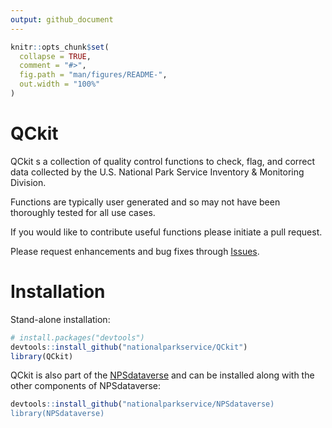 ```yaml
---
output: github_document
---
```


<!-- README.md is generated from README.Rmd. Please edit that file -->

```r
knitr::opts_chunk$set(
  collapse = TRUE,
  comment = "#>",
  fig.path = "man/figures/README-",
  out.width = "100%"
)
```

# QCkit

QCkit s a collection of quality control functions to check, flag, and correct data collected by the U.S. National Park Service Inventory & Monitoring Division.

Functions are typically user generated and so may not have been thoroughly tested for all use cases.

If you would like to contribute useful functions please initiate a pull request.

Please request enhancements and bug fixes through [Issues](https://github.com/nationalparkservice/QCkit/issues).

# Installation 

Stand-alone installation:
``` r
# install.packages("devtools")
devtools::install_github("nationalparkservice/QCkit")
library(QCkit)
```

QCkit is also part of the [NPSdataverse](https://nationalparkservice.github.io/NPSdataverse/) and can be installed along with the other components of NPSdataverse:

```r
devtools::install_github("nationalparkservice/NPSdataverse)
library(NPSdataverse)
```
